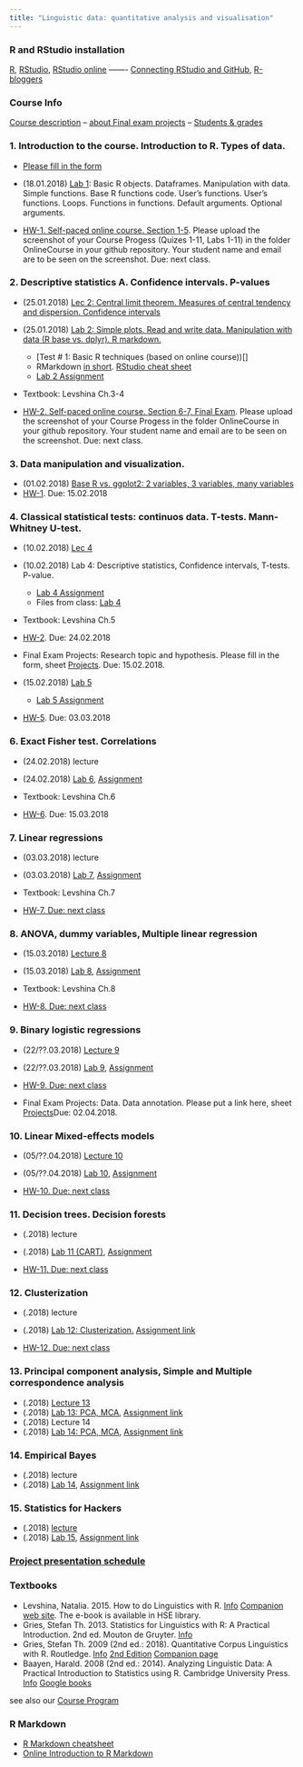 ```yaml
---
title: "Linguistic data: quantitative analysis and visualisation"
---
```


### R and RStudio installation
[R](https://www.r-project.org/), [RStudio](https://www.rstudio.com/products/rstudio/download/#download), [RStudio online](https://www.rollapp.com/app/rstudio) ------- [Connecting RStudio and GitHub](http://happygitwithr.com/rstudio-git-github.html), [R-bloggers](https://www.r-bloggers.com/)

### Course Info	
[Course description](https://agricolamz.github.io/2018-MAG_R_course/Lec_1_Course_description.html)
 -- [about Final exam projects](https://agricolamz.github.io/2018-MAG_R_course/projects.html)
 -- [Students & grades](https://docs.google.com/spreadsheets/d/1HdjLzF3jUXddq2N7pUpGn7P1tMJ4ut9mskucVjiNlwQ)   

### 1. Introduction to the course. Introduction to R. Types of data. 
* [Please fill in the form](https://docs.google.com/forms/d/e/1FAIpQLSeHEP4ivqpKUqPJpuruwbbOb_6x05m8ExA_YdiHer7gC3Hzng/viewform?usp=sf_link)  
* (18.01.2018)	[Lab 1](): Basic R objects. Dataframes. Manipulation with data. Simple functions. Base R functions code. User's functions. User's functions. Loops. Functions in functions. Default arguments. Optional arguments.  

* [HW-1. Self-paced online course. Section 1-5 ](https://www.edx.org/course/introduction-r-data-science-microsoft-dat204x-7). Please upload the screenshot of your Course Progess (Quizes 1-11, Labs 1-11) in the folder OnlineCourse in your github repository. Your student name and email are to be seen on the screenshot. Due: next class.

### 2. Descriptive statistics A. Confidence intervals. P-values
* (25.01.2018) [Lec 2: Central limit theorem. Measures of central tendency and dispersion. Confidence intervals]()  
* (25.01.2018) [Lab 2: Simple plots. Read and write data. Manipulation with data (R base vs. dplyr). R markdown.]() 
    * [Test # 1: Basic R techniques (based on online course))[]  
    * RMarkdown [in short](https://github.com/adam-p/markdown-here/wiki/Markdown-Cheatsheet). [RStudio cheat sheet](https://www.rstudio.com/wp-content/uploads/2016/03/rmarkdown-cheatsheet-2.0.pdf)  
    * [Lab 2 Assignment]()  
* Textbook: Levshina Ch.3-4  

* [HW-2. Self-paced online course. Section 6-7, Final Exam](https://www.edx.org/course/introduction-r-data-science-microsoft-dat204x-7).  Please upload the screenshot of your Course Progess in the folder OnlineCourse in your github repository. Your student name and email are to be seen on the screenshot. Due: next class.

### 3. Data manipulation and visualization.

*	(01.02.2018) [Base R vs. ggplot2: 2 variables, 3 variables, many variables](Lec_3_tidyverse.html)
* [HW-1](https://docs.google.com/forms/d/e/1FAIpQLSc2Z6snhSEZRVzHysYsUdKFkl4flE63AY4TFd-UrkmstV8s4g/viewform). Due: 15.02.2018

### 4. Classical statistical tests: continuos data. T-tests. Mann-Whitney U-test.
* (10.02.2018) [Lec 4](Lec_4_stats.html)
* (10.02.2018) Lab 4: Descriptive statistics, Confidence intervals, T-tests. P-value.
    * [Lab 4 Assignment](https://docs.google.com/forms/d/e/1FAIpQLSdGZSuPIyO7DOcObhkdwlvUFBQPGMm1uM0tXanSY7Loie0A1A/viewform)
    * Files from class: [Lab 4]()  
* Textbook: Levshina Ch.5  

* [HW-2](). Due: 24.02.2018

* Final Exam Projects: Research topic and hypothesis. Please fill in the form, sheet [Projects](https://docs.google.com/spreadsheets/d/1HdjLzF3jUXddq2N7pUpGn7P1tMJ4ut9mskucVjiNlwQ). Due: 15.02.2018.

* (15.02.2018) [Lab 5]()  
    * [Lab 5 Assignment]()

* [HW-5](). Due: 03.03.2018

### 6. Exact Fisher test. Correlations																									
* (24.02.2018) lecture  
* (24.02.2018) [Lab 6](), [Assignment]()  
* Textbook: Levshina Ch.6 

* [HW-6](). Due: 15.03.2018  

### 7. Linear regressions											
* (03.03.2018) lecture  
* (03.03.2018) [Lab 7](), [Assignment]()  
* Textbook: Levshina Ch.7 

* [HW-7. Due: next class]()  

### 8. ANOVA, dummy variables, Multiple linear regression																		
* (15.03.2018) [Lecture 8]() 
* (15.03.2018) [Lab 8](), [Assignment]()
* Textbook: Levshina Ch.8  

* [HW-8. Due: next class]()  


### 9. Binary logistic regressions

* (22/??.03.2018) [Lecture 9]() 
* (22/??.03.2018) [Lab 9](), [Assignment]()

* [HW-9. Due: next class]()  
* Final Exam Projects: Data. Data annotation. Please put a link here, sheet [Projects](https://docs.google.com/spreadsheets/d/1HdjLzF3jUXddq2N7pUpGn7P1tMJ4ut9mskucVjiNlwQ)Due: 02.04.2018.

### 10. Linear Mixed-effects models																						
* (05/??.04.2018) [Lecture 10]()
* (05/??.04.2018) [Lab 10](), [Assignment]()

* [HW-10. Due: next class]()  

### 11. Decision trees. Decision forests											
* (.2018) lecture
* (.2018) [Lab 11 (CART)](), [Assignment]()

* [HW-11. Due: next class]()  

### 12. Clusterization

* (.2018) lecture
* (.2018) [Lab 12: Clusterization.]() [Assignment link]()

* [HW-12. Due: next class]()  

### 13. Principal component analysis, Simple and Multiple correspondence analysis

* (.2018) [Lecture 13]() 
* (.2018) [Lab 13: PCA, MCA](), [Assignment link]()
* (.2018) Lecture 14
* (.2018) [Lab 14: PCA, MCA](), [Assignment link]()

### 14. Empirical Bayes

* (.2018) lecture
* (.2018) [Lab 14](), [Assignment link]()

### 15. Statistics for Hackers

* (.2018) [lecture]()
* (.2018) [Lab 15](), [Assignment link]()

### [Project presentation schedule]()

### Textbooks

* Levshina, Natalia. 2015. How to do Linguistics with R. [Info](https://benjamins.com/#catalog/books/z.195/main) [Companion web site](https://benjamins.com/sites/z.195/). The e-book is available in HSE library. 
* Gries, Stefan Th. 2013. Statistics for Linguistics with R: A Practical Introduction. 2nd ed. Mouton de Gruyter. [Info](https://www.degruyter.com/view/product/203826) 
* Gries, Stefan Th. 2009 (2nd ed.: 2018). Quantitative Corpus Linguistics with R. Routledge. [Info](https://www.routledge.com/Quantitative-Corpus-Linguistics-with-R-A-Practical-Introduction/Gries/p/book/9780415962704) [2nd Edition](https://www.routledge.com/Quantitative-Corpus-Linguistics-with-R-A-Practical-Introduction-2nd-Edition/Gries/p/book/9781138816275) [Companion page](http://www.linguistics.ucsb.edu/faculty/stgries/research/qclwr/qclwr.html) 
* Baayen, Harald. 2008 (2nd ed.: 2014). Analyzing Linguistic Data: A Practical Introduction to Statistics using R. Cambridge University Press. [Info](http://www.cambridge.org/gb/academic/subjects/languages-linguistics/grammar-and-syntax/analyzing-linguistic-data-practical-introduction-statistics-using-r?format=AR) [Google books](https://books.google.ru/books?id=UvWkIg5E4foC&printsec=frontcover&source=gbs_ge_summary_r&cad=0#v=onepage&q&f=false) 

see also our [Course Program](https://www.hse.ru/data/2016/09/19/1117082144/program-1549532002-kSLnTng0SN.pdf)

### R Markdown

* [R Markdown cheatsheet](https://www.rstudio.com/wp-content/uploads/2016/03/rmarkdown-cheatsheet-2.0.pdf)
* [Online Introduction to R Markdown](http://rmarkdown.rstudio.com/lesson-1.html)
